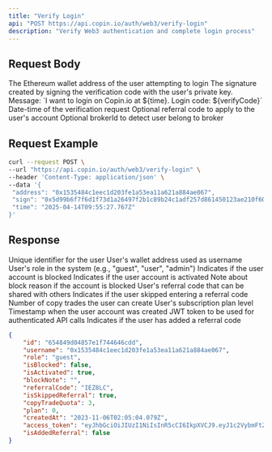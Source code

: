 ```yaml
---
title: "Verify Login"
api: "POST https://api.copin.io/auth/web3/verify-login"
description: "Verify Web3 authentication and complete login process"
---
```


## Request Body

<ParamField body="address" type="string" required>
    The Ethereum wallet address of the user attempting to login
</ParamField>

<ParamField body="sign" type="string" required>
    The signature created by signing the verification code with the user's private key. Message: `I want to login on Copin.io at ${time}. Login code: ${verifyCode}`
</ParamField>

<ParamField body="time" type="string" required>
    Date-time  of the verification request
</ParamField>

<ParamField body="referralCode" type="string">
    Optional referral code to apply to the user's account
</ParamField>

<ParamField body="brokerId" type="string">
    Optional brokerId to detect user belong to broker
</ParamField>

## Request Example

```bash
curl --request POST \
--url "https://api.copin.io/auth/web3/verify-login" \
--header 'Content-Type: application/json' \
--data '{
 "address": "0x1535484c1eec1d203fe1a53ea11a621a884ae067",
 "sign": "0x5d99b6f7f6d1f73d1a26497f2b1c89b24c1adf257d861450123ae210f604e62c0fffffff886efdb0253cd39f9ecb4c49c9f5a4b95903cf564db34c79363e11ccf1b",
 "time": "2025-04-14T09:55:27.767Z"
}'
```

## Response
<ResponseField name="id" type="string">
  Unique identifier for the user
</ResponseField>
<ResponseField name="username" type="string">
  User's wallet address used as username
</ResponseField>
<ResponseField name="role" type="string">
  User's role in the system (e.g., "guest", "user", "admin")
</ResponseField>
<ResponseField name="isBlocked" type="boolean">
  Indicates if the user account is blocked
</ResponseField>
<ResponseField name="isActivated" type="boolean">
  Indicates if the user account is activated
</ResponseField>
<ResponseField name="blockNote" type="string">
  Note about block reason if the account is blocked
</ResponseField>
<ResponseField name="referralCode" type="string">
  User's referral code that can be shared with others
</ResponseField>
<ResponseField name="isSkippedReferral" type="boolean">
  Indicates if the user skipped entering a referral code
</ResponseField>
<ResponseField name="copyTradeQuota" type="number">
  Number of copy trades the user can create
</ResponseField>
<ResponseField name="plan" type="number">
  User's subscription plan level
</ResponseField>
<ResponseField name="createdAt" type="string">
  Timestamp when the user account was created
</ResponseField>
<ResponseField name="access_token" type="string">
  JWT token to be used for authenticated API calls
</ResponseField>
<ResponseField name="isAddedReferral" type="boolean">
  Indicates if the user has added a referral code
</ResponseField>

```json
{
    "id": "654849d04857e1f744646cdd",
    "username": "0x1535484c1eec1d203fe1a53ea11a621a884ae067",
    "role": "guest",
    "isBlocked": false,
    "isActivated": true,
    "blockNote": "",
    "referralCode": "IEZ8LC",
    "isSkippedReferral": true,
    "copyTradeQuota": 3,
    "plan": 0,
    "createdAt": "2023-11-06T02:05:04.079Z",
    "access_token": "eyJhbGciOiJIUzI1NiIsInR5cCI6IkpXVCJ9.eyJ1c2VybmFtZSI6IjB4MTk2YWUxNkE5Mzg3YTNEYzVEZTgxMTQ2N0EyRTM3RDdGZUJlRDMwNCIsInRpbWUiOjE3NDQ2MjQwNjQyMTgsImFjY2VzcyI6IllrN1NjY0FrQ0MxNzQ0NjI0MDY0MjE4IiwiaWF0IjoxNzQ0NjI0MDY0LCJleHAiOjE3NDUyMjg4NjR9.09g22yhvApz64IPw3mGY0qsLLZqzeGUrKhcC27saLtr",
    "isAddedReferral": false
}
```